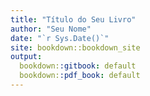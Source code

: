```yaml
--- 
title: "Título do Seu Livro"
author: "Seu Nome"
date: "`r Sys.Date()`"
site: bookdown::bookdown_site
output:
  bookdown::gitbook: default
  bookdown::pdf_book: default
---
```

